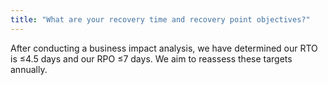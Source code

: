```yaml
---
title: "What are your recovery time and recovery point objectives?"
---
```


After conducting a business impact analysis, we have determined our RTO is ≤4.5 days and our RPO ≤7 days. We aim to reassess these targets annually.
